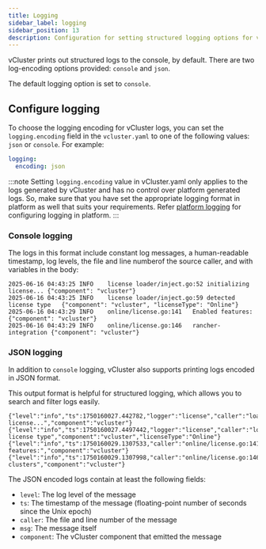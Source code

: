 ```yaml
---
title: Logging
sidebar_label: logging
sidebar_position: 13
description: Configuration for setting structured logging options for vCluster.
---
```


vCluster prints out structured logs to the console, by default. There are two log-encoding options provided: `console` and `json`.

The default logging option is set to `console`.

## Configure logging

To choose the logging encoding for vCluster logs, you can set the `logging.encoding` field in the `vcluster.yaml` to
one of the following values: `json` or `console`. For example:
```yaml
logging:
  encoding: json
```

:::note
Setting `logging.encoding` value in vCluster.yaml only applies to the logs generated by vCluster and has no control over
platform generated logs. So, make sure that you have set the appropriate logging format in platform as well that suits
your requirements. Refer [platform logging](https://www.vcluster.com/docs/platform/administer/monitoring/metrics#configure-logging)
for configuring logging in platform.
:::

### Console logging

The logs in this format include constant log messages, a human-readable timestamp, log levels, the file and line numberof the source caller, and with variables in the body:

```text
2025-06-16 04:43:25	INFO	license	loader/inject.go:52	initializing license...	{"component": "vcluster"}
2025-06-16 04:43:25	INFO	license	loader/inject.go:59	detected license type	{"component": "vcluster", "licenseType": "Online"}
2025-06-16 04:43:29	INFO	online/license.go:141	Enabled features:	{"component": "vcluster"}
2025-06-16 04:43:29	INFO	online/license.go:146	rancher-integration	{"component": "vcluster"}

```

### JSON logging

In addition to `console` logging, vCluster also supports printing logs encoded in JSON format.

This output format is helpful for structured logging, which allows you to search and filter logs easily.

```text
{"level":"info","ts":1750160027.442782,"logger":"license","caller":"loader/inject.go:52","msg":"initializing license...","component":"vcluster"}
{"level":"info","ts":1750160027.4497442,"logger":"license","caller":"loader/inject.go:59","msg":"detected license type","component":"vcluster","licenseType":"Online"}
{"level":"info","ts":1750160029.1307533,"caller":"online/license.go:141","msg":"Enabled features:","component":"vcluster"}
{"level":"info","ts":1750160029.1307998,"caller":"online/license.go:146","msg":"connected-clusters","component":"vcluster"}
```

The JSON encoded logs contain at least the following fields:

- `level`: The log level of the message
- `ts`: The timestamp of the message (floating-point number of seconds since the Unix epoch)
- `caller`: The file and line number of the message
- `msg`: The message itself
- `component`: The vCluster component that emitted the message
